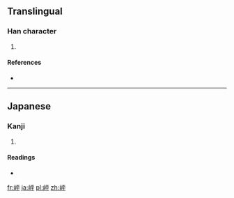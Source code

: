 ==Translingual==

===Han character===
{{Han char|rn=46|rad=山|as=05|sn=8|four=|canj=山一火十 (UMFJ)|ids=⿰[[山]][[平]]}}

# {{defn|Han|sort=山05}}

====References====
* {{Han ref|kx=0310.071|hdz=10766.081|uh=5CBC|ud=23740}}

----

==Japanese==

===Kanji===
{{ja-kanji|grade=|rs=山05}}

# {{defn|lang=ja|sort=山05}}

====Readings====
* {{ja-readings|on=|kun=[[ゆり]] (yuri)}}

[[fr:岼]]
[[ja:岼]]
[[pl:岼]]
[[zh:岼]]